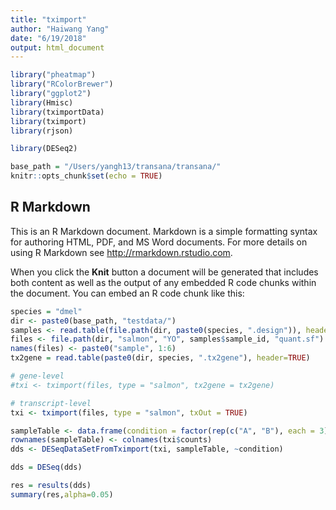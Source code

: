 ```yaml
---
title: "tximport"
author: "Haiwang Yang"
date: "6/19/2018"
output: html_document
---
```


```r
library("pheatmap")
library("RColorBrewer")
library("ggplot2")
library(Hmisc)
library(tximportData)
library(tximport)
library(rjson)

library(DESeq2)

base_path = "/Users/yangh13/transana/transana/"
knitr::opts_chunk$set(echo = TRUE)
```


## R Markdown

This is an R Markdown document. Markdown is a simple formatting syntax for authoring HTML, PDF, and MS Word documents. For more details on using R Markdown see <http://rmarkdown.rstudio.com>.

When you click the **Knit** button a document will be generated that includes both content as well as the output of any embedded R code chunks within the document. You can embed an R code chunk like this:

```r
species = "dmel"
dir <- paste0(base_path, "testdata/")
samples <- read.table(file.path(dir, paste0(species, ".design")), header = TRUE)
files <- file.path(dir, "salmon", "YO", samples$sample_id, "quant.sf")
names(files) <- paste0("sample", 1:6)
tx2gene = read.table(paste0(dir, species, ".tx2gene"), header=TRUE)

```

```r
# gene-level
#txi <- tximport(files, type = "salmon", tx2gene = tx2gene)

# transcript-level
txi <- tximport(files, type = "salmon", txOut = TRUE)
```

```r
sampleTable <- data.frame(condition = factor(rep(c("A", "B"), each = 3)))
rownames(sampleTable) <- colnames(txi$counts)
dds <- DESeqDataSetFromTximport(txi, sampleTable, ~condition)

dds = DESeq(dds)

res = results(dds)
summary(res,alpha=0.05)
```